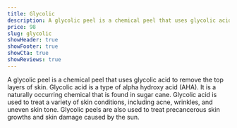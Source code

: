 ```yaml
---
title: Glycolic
description: A glycolic peel is a chemical peel that uses glycolic acid to remove the top layers of skin. Glycolic acid is a type of alpha hydroxy acid (AHA). It is a naturally occurring chemical that is found in sugar cane. Glycolic acid is used to treat a variety of skin conditions, including acne, wrinkles, and uneven skin tone. Glycolic peels are also used to treat precancerous skin growths and skin damage caused by the sun.
price: 98
slug: glycolic
showHeader: true
showFooter: true
showCta: true
showReviews: true
---
```


A glycolic peel is a chemical peel that uses glycolic acid to remove the top layers of skin. Glycolic acid is a type of alpha hydroxy acid (AHA). It is a naturally occurring chemical that is found in sugar cane. Glycolic acid is used to treat a variety of skin conditions, including acne, wrinkles, and uneven skin tone. Glycolic peels are also used to treat precancerous skin growths and skin damage caused by the sun.
